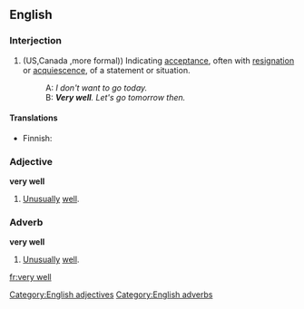 ==English==

===Interjection===
{{en-intj}}

# {{idiom}} (US,Canada {{dated}},more formal)) Indicating [[acceptance]], often with [[resignation]] or [[acquiescence]], of a statement or situation.
#: A: ''I don't want to go today.''
#: B: '''''Very well'''.  Let's go tomorrow then.''
<!--SOP headers are out of alphabetical order so that the idiomatic
sense is 1st, with the sums of parts after it.-->

====Translations====
{{trans-top|interjection}}
*Finnish: {{t-|fi|hyvä on}}
{{trans-mid}}
{{trans-bottom}}

===Adjective===
'''very well'''

# [[unusually|Unusually]] [[well]].

===Adverb===
'''very well'''

# [[unusually|Unusually]] [[well]].

[[Category:English adjectives]]
[[Category:English adverbs]]

[[fr:very well]]